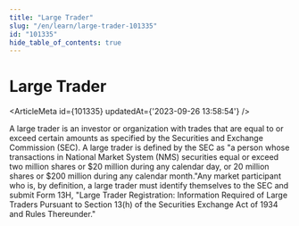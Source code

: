 ```yaml
---
title: "Large Trader"
slug: "/en/learn/large-trader-101335"
id: "101335"
hide_table_of_contents: true
---
```



# Large Trader

<ArticleMeta id={101335} updatedAt={'2023-09-26 13:58:54'} />
<div className='border-solid border-b border-t-0 my-4 border-[var(--ifm-color-gray-300)]' />

A large trader is an investor or organization with trades that are equal to or exceed certain amounts as specified by the Securities and Exchange Commission (SEC). A large trader is defined by the SEC as "a person whose transactions in National Market System (NMS) securities equal or exceed two million shares or $20 million during any calendar day, or 20 million shares or $200 million during any calendar month."Any market participant who is, by definition, a large trader must identify themselves to the SEC and submit Form 13H, "Large Trader Registration: Information Required of Large Traders Pursuant to Section 13(h) of the Securities Exchange Act of 1934 and Rules Thereunder."
